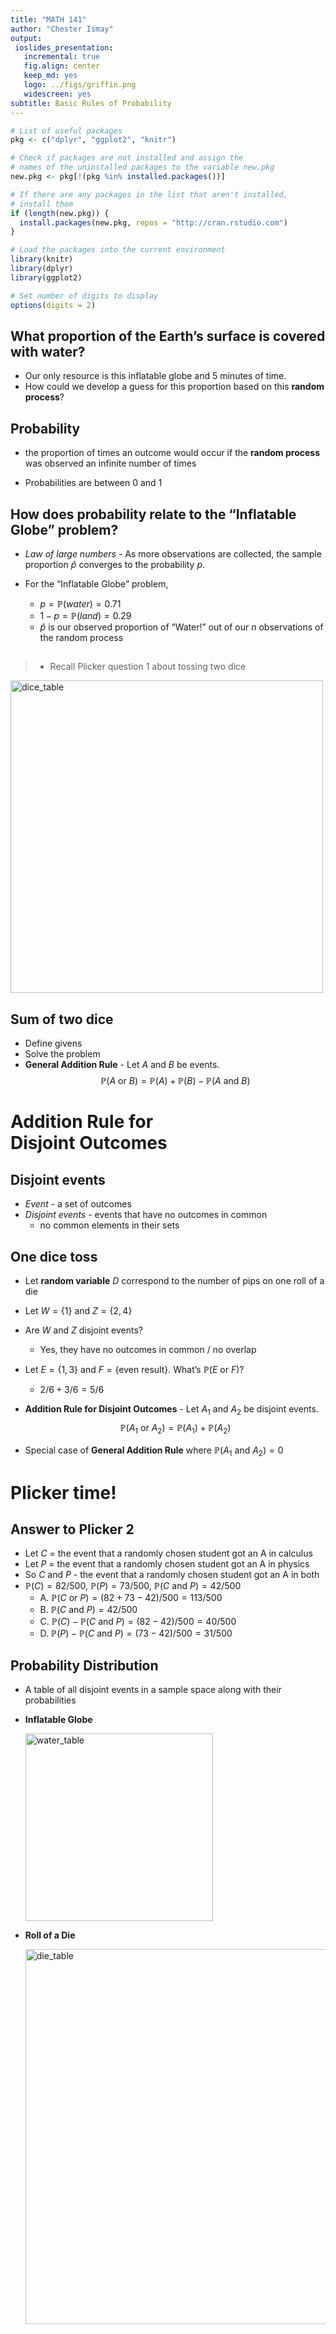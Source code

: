 ```yaml
---
title: "MATH 141"
author: "Chester Ismay"
output:
 ioslides_presentation:
   incremental: true
   fig.align: center
   keep_md: yes
   logo: ../figs/griffin.png
   widescreen: yes
subtitle: Basic Rules of Probability
---
```


```r
# List of useful packages
pkg <- c("dplyr", "ggplot2", "knitr")

# Check if packages are not installed and assign the
# names of the uninstalled packages to the variable new.pkg
new.pkg <- pkg[!(pkg %in% installed.packages())]

# If there are any packages in the list that aren't installed,
# install them
if (length(new.pkg)) {
  install.packages(new.pkg, repos = "http://cran.rstudio.com")
}

# Load the packages into the current environment
library(knitr)
library(dplyr)
library(ggplot2)

# Set number of digits to display
options(digits = 2)
```

## What proportion of the Earth's surface is covered with water?

- Our only resource is this inflatable globe and 5 minutes of time.
- How could we develop a guess for this proportion based on this **random process**?


## Probability

- the proportion of times an outcome would occur if the **random process** was observed an infinite number of times

- Probabilities are between 0 and 1

## How does probability relate to the "Inflatable Globe" problem?

- *Law of large numbers* - As more observations are collected, the sample proportion $\hat{p}$ converges to the probability $p$.

- For the "Inflatable Globe" problem,

    - $p = \mathbb{P}(water) = 0.71$
    - $1 - p = \mathbb{P}(land) = 0.29$
    - $\hat{p}$ is our observed proportion of "Water!" out of our $n$ observations of the random process

## {.flexbox .vcenter}

> - Recall Plicker question 1 about tossing two dice

<img src="../figs/dice_sum_table.gif" alt="dice_table" width="500">

## Sum of two dice

- Define givens
- Solve the problem
- **General Addition Rule** - Let $A$ and $B$ be events.
    $$\mathbb{P} (A \text{ or } B) = \mathbb{P}(A) + \mathbb{P}(B) - \mathbb{P} (A \text{ and } B)$$
    
# Addition Rule for <br> Disjoint Outcomes

## Disjoint events

- *Event* - a set of outcomes
- *Disjoint events* - events that have no outcomes in common
    - no common elements in their sets

## One dice toss

- Let **random variable** $D$ correspond to the number of pips on one roll of a die
- Let $W = \{1\}$ and $Z = \{2, 4\}$
- Are $W$ and $Z$ disjoint events?
    - Yes, they have no outcomes in common / no overlap
- Let $E = \{1, 3\}$ and $F = \{\text{even result}\}$. What's $\mathbb{P}(E \text{ or } F)$?
    - $2/6 + 3/6 = 5/6$
    
- **Addition Rule for Disjoint Outcomes** - Let $A_1$ and $A_2$ be disjoint events.
    $$\mathbb{P} (A_1 \text{ or } A_2) = \mathbb{P}(A_1) + \mathbb{P}(A_2)$$

- Special case of **General Addition Rule** where $\mathbb{P} (A_1 \text{ and } A_2) = 0$

# Plicker time!

## Answer to Plicker 2

  - Let $C$ = the event that a randomly chosen student got an A in calculus
  - Let $P$ = the event that a randomly chosen student got an A in physics
  - So $C \text{ and } P$ - the event that a randomly chosen student got an A in both
  - $\mathbb{P}(C) = 82/500$, $\mathbb{P}(P) = 73/500$, $\mathbb{P}(C \text{ and } P) = 42/500$
      - A. $\mathbb{P}(C \text{ or } P) = (82 + 73 - 42)/500 = 113/500$
      - B. $\mathbb{P}(C \text{ and } P) = 42/500$
      - C. $\mathbb{P}(C) - \mathbb{P}(C \text{ and } P) = (82 - 42)/500 = 40/500$
      - D. $\mathbb{P}(P) - \mathbb{P}(C \text{ and } P) = (73 - 42)/500 = 31/500$
  

## Probability Distribution

- A table of all disjoint events in a sample space along with their probabilities

- **Inflatable Globe**

    <img src="../figs/water_table.png" alt="water_table" width="300">
    
- **Roll of a Die**

    <img src="../figs/die_table.png" alt="die_table" width="600">

